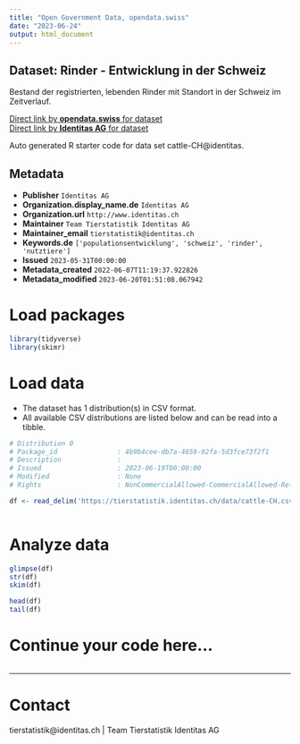 ```yaml
---
title: "Open Government Data, opendata.swiss"
date: "2023-06-24"
output: html_document
---
```


## Dataset: Rinder - Entwicklung in der Schweiz

Bestand der registrierten, lebenden Rinder mit Standort in der Schweiz im Zeitverlauf.

[Direct link by **opendata.swiss** for dataset](https://opendata.swiss/de/dataset/rinder-entwicklung-in-der-schweiz)<br>
[Direct link by **Identitas AG** for dataset](https://tierstatistik.identitas.ch/)

Auto generated R starter code for data set cattle-CH@identitas.

## Metadata

- **Publisher** `Identitas AG`
- **Organization.display_name.de** `Identitas AG`
- **Organization.url** `http://www.identitas.ch`
- **Maintainer** `Team Tierstatistik Identitas AG`
- **Maintainer_email** `tierstatistik@identitas.ch`
- **Keywords.de** `['populationsentwicklung', 'schweiz', 'rinder', 'nutztiere']`
- **Issued** `2023-05-31T00:00:00`
- **Metadata_created** `2022-06-07T11:19:37.922826`
- **Metadata_modified** `2023-06-20T01:51:08.067942`


# Load packages

```r

library(tidyverse)
library(skimr)

```

# Load data

-   The dataset has 1 distribution(s) in CSV format.
-   All available CSV distributions are listed below and can be read into a tibble.

```r

# Distribution 0
# Package_id               : 4b9b4cee-db7a-4659-92fa-5d3fce73f2f1
# Description              : 
# Issued                   : 2023-06-19T00:00:00
# Modified                 : None
# Rights                   : NonCommercialAllowed-CommercialAllowed-ReferenceRequired

df <- read_delim('https://tierstatistik.identitas.ch/data/cattle-CH.csv')



```

# Analyze data

```r

glimpse(df)
str(df)
skim(df)

head(df)
tail(df)

```

# Continue your code here...

```r

```

------------------------------------------------------------------------

# Contact

tierstatistik@identitas.ch | Team Tierstatistik Identitas AG
